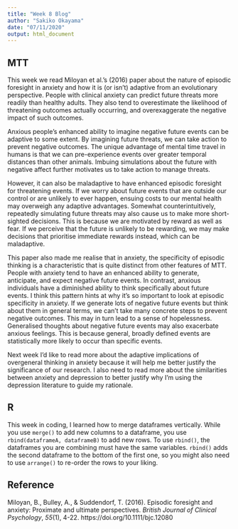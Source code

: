 ```yaml
---
title: "Week 8 Blog"
author: "Sakiko Okayama"
date: "07/11/2020"
output: html_document
---
```


## MTT
This week we read Miloyan et al.'s (2016) paper about the nature of episodic foresight in anxiety and how it is (or isn't) adaptive from an evolutionary perspective. People with clinical anxiety can predict future threats more readily than healthy adults. They also tend to overestimate the likelihood of threatening outcomes actually occurring, and overexaggerate the negative impact of such outcomes.  

Anxious people's enhanced ability to imagine negative future events can be adaptive to some extent. By imagining future threats, we can take action to prevent negative outcomes. The unique advantage of mental time travel in humans is that we can pre-experience events over greater temporal distances than other animals. Imbuing simulations about the future with negative affect further motivates us to take action to manage threats. 

However, it can also be maladaptive to have enhanced episodic foresight for threatening events. If we worry about future events that are outside our control or are unlikely to ever happen, ensuing costs to our mental health may overweigh any adaptive advantages. Somewhat counterintuitively, repeatedly simulating future threats may also cause us to make more short-sighted decisions. This is because we are motivated by reward as well as fear. If we perceive that the future is unlikely to be rewarding, we may make decisions that prioritise immediate rewards instead, which can be maladaptive. 

This paper also made me realise that in anxiety, the specificity of episodic thinking is a characteristic that is quite distinct from other features of MTT. People with anxiety tend to have an enhanced ability to generate, anticipate, and expect negative future events. In contrast, anxious individuals have a diminished ability to think specifically about future events. I think this pattern hints at why it's so important to look at episodic specificity in anxiety. If we generate lots of negative future events but think about them in general terms, we can't take many concrete steps to prevent negative outcomes. This may in turn lead to a sense of hopelessness. Generalised thoughts about negative future events may also exacerbate anxious feelings. This is because general, broadly defined events are statistically more likely to occur than specific events. 

Next week I'd like to read more about the adaptive implications of overgeneral thinking in anxiety because it will help me better justify the significance of our research. I also need to read more about the similarities between anxiety and depression to better justify why I'm using the depression literature to guide my rationale. 

## R
This week in coding, I learned how to merge dataframes vertically. While you use `merge()` to add new columns to a dataframe, you use `rbind(dataframeA, dataframeB)` to add new rows. To use `rbind()`, the dataframes you are combining must have the same variables. `rbind()` adds the second dataframe to the bottom of the first one, so you might also need to use `arrange()` to re-order the rows to your liking. 

## Reference
Miloyan, B., Bulley, A., & Suddendorf, T. (2016). Episodic foresight and anxiety: Proximate and ultimate perspectives. *British Journal of Clinical Psychology*, *55*(1), 4-22. https://doi.org/10.1111/bjc.12080 
